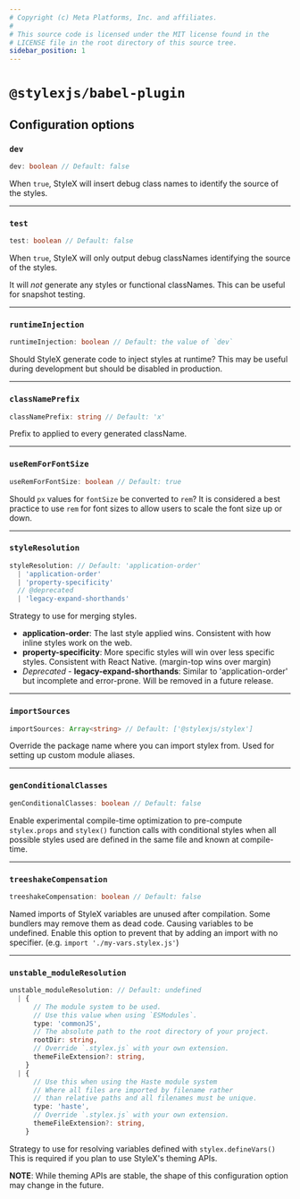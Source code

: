 ```yaml
---
# Copyright (c) Meta Platforms, Inc. and affiliates.
#
# This source code is licensed under the MIT license found in the
# LICENSE file in the root directory of this source tree.
sidebar_position: 1
---
```


# `@stylexjs/babel-plugin`

## Configuration options

### `dev`

```ts
dev: boolean // Default: false
```

When `true`, StyleX will insert debug class names to identify the source of the styles.

<hr />

### `test`

```ts
test: boolean // Default: false
```

When `true`, StyleX will only output debug classNames identifying the 
source of the styles.

It will *not* generate any styles or functional classNames.
This can be useful for snapshot testing.

<hr />

### `runtimeInjection`

```ts
runtimeInjection: boolean // Default: the value of `dev`
```

Should StyleX generate code to inject styles at runtime?
This may be useful during development but should be disabled in production.

<hr />

### `classNamePrefix`

```ts
classNamePrefix: string // Default: 'x'
```

Prefix to applied to every generated className.

<hr />

### `useRemForFontSize`

```ts
useRemForFontSize: boolean // Default: true
```

Should `px` values for `fontSize` be converted to `rem`?
It is considered a best practice to use `rem` for font sizes to allow
users to scale the font size up or down.

<hr />

### `styleResolution`

```ts
styleResolution: // Default: 'application-order'
  | 'application-order'
  | 'property-specificity'
  // @deprecated
  | 'legacy-expand-shorthands'
```

Strategy to use for merging styles.
- **application-order**: The last style applied wins. Consistent with how
  inline styles work on the web.
- **property-specificity**: More specific styles will win over less specific
  styles. Consistent with React Native. (margin-top wins over margin)
- *Deprecated* - **legacy-expand-shorthands**: Similar to 'application-order'
  but incomplete and error-prone. Will be removed in a future release.

<hr />

### `importSources`

```ts
importSources: Array<string> // Default: ['@stylexjs/stylex']
```

Override the package name where you can import stylex from.
Used for setting up custom module aliases.

<hr />

### `genConditionalClasses`

```ts
genConditionalClasses: boolean // Default: false
```

Enable experimental compile-time optimization to pre-compute
`stylex.props` and `stylex()` function calls with conditional styles
when all possible styles used are defined in the same file and known
at compile-time.

<hr />

### `treeshakeCompensation`

```ts
treeshakeCompensation: boolean // Default: false
```

Named imports of StyleX variables are unused after compilation.
Some bundlers may remove them as dead code. Causing variables to be undefined.
Enable this option to prevent that by adding an import with no specifier.
(e.g. `import './my-vars.stylex.js'`)

<hr />

### `unstable_moduleResolution`

```ts
unstable_moduleResolution: // Default: undefined
  | {
      // The module system to be used.
      // Use this value when using `ESModules`.
      type: 'commonJS',
      // The absolute path to the root directory of your project.
      rootDir: string,
      // Override `.stylex.js` with your own extension.
      themeFileExtension?: string,
    }
  | {
      // Use this when using the Haste module system
      // Where all files are imported by filename rather
      // than relative paths and all filenames must be unique.
      type: 'haste',
      // Override `.stylex.js` with your own extension.
      themeFileExtension?: string,
    }
```

Strategy to use for resolving variables defined with `stylex.defineVars()`
This is required if you plan to use StyleX's theming APIs.

**NOTE**: While theming APIs are stable, the shape of this configuration option
may change in the future.


